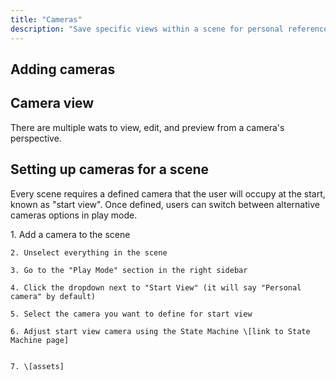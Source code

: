 ```yaml
---
title: "Cameras"
description: "Save specific views within a scene for personal reference or public links. "
---
```


## Adding cameras

## Camera view

There are multiple wats to view, edit, and preview from a camera's perspective.

## Setting up cameras for a scene

Every scene requires a defined camera that the user will occupy at the start, known as "start view". Once defined, users can switch between alternative cameras options in play mode.&#x20;

<AccordionGroup>
  <Accordion title="Defining the start view camera" defaultOpen={false}>
    1. Add a camera to the scene

    2. Unselect everything in the scene

    3. Go to the "Play Mode" section in the right sidebar

    4. Click the dropdown next to "Start View" (it will say "Personal camera" by default)

    5. Select the camera you want to define for start view

    6. Adjust start view camera using the State Machine \[link to State Machine page]


    7. \[assets]
  </Accordion>

  <Accordion title="Defining other camera options users can view in play mode" defaultOpen={false} />
</AccordionGroup>